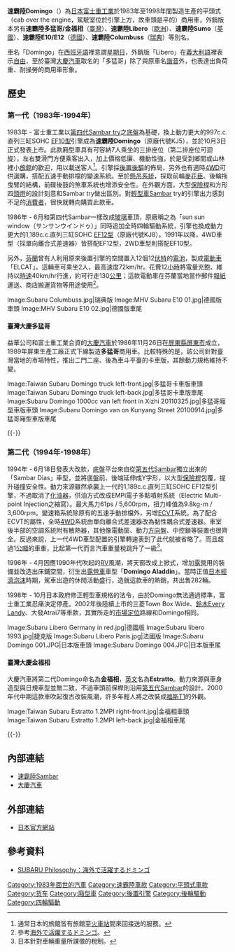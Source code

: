 {{noteTA
|T=zh-cn:斯巴鲁Domingo; zh-tw:速霸陸Domingo; zh-hk:富士Domingo
|1=zh-cn:斯巴鲁; zh-tw:速霸陸; zh-hk:富士
|2=zh-hans:发动机; zh-hant:引擎;
|3=zh-cn:大众; zh-tw:福斯; zh-hk:大眾;
}}
'''速霸陸Domingo'''（{{lang-ja|スバル・ドミンゴ}}）為[[日本|日本]][[富士重工業|富士重工業]]於1983年至1998年間製造生產的平頭式（cab over the engine，駕駛室位於引擎上方，故車頭是平的）商用車，外銷版本另有'''速霸陸多猛哥/金福相'''（[[臺灣|臺灣]]）、'''速霸陸Libero'''（[[歐洲|歐洲]]）、'''速霸陸Sumo'''（[[英國|英國]]）、'''速霸陸E10/E12'''（[[德國|德國]]）、'''速霸陸Columbuss'''（[[瑞典|瑞典]]）等別名。

車名「Domingo」在[[西班牙語|西班牙語]]裡意謂[[星期日|星期日]]，外銷版「Libero」在[[義大利語|義大利語]]裡表示[[自由|自由]]，至於臺灣[[大慶汽車|大慶汽車]]取名的「多猛哥」除了與原車名[[諧音_(語言學)|諧音]]外，也表達出負荷重、耐操勞的商用車形象。

== 歷史 ==
=== 第一代（1983年-1994年） ===
{{Infobox Automobile
|name          = 速霸陸Domingo（第一代）
|aka           = 速霸陸多猛哥（[[臺灣|臺灣]]）、速霸陸Libero（[[歐洲|歐洲]]）、速霸陸Sumo（[[英國|英國]]）、速霸陸E10/E12（[[德國|德國]]）、速霸陸Columbuss（[[瑞典|瑞典]]）
|image         = [[File:Subaru_Libero_front_20070822.jpg|220px]]<br>[[File:Subaru_Libero_rear_20070822.jpg|220px]]
|manufacturer  = [[富士重工業|富士重工業]]
|predecessor   = 
|successor     = 
|class         = 小型單廂[[廂型車|廂型車]]
|assembly      = 
|body_style    = 五門平頭式[[廂型車|廂型車]]、二門平頭式卡車（臺灣）
|production    = 1983年-1994年
|layout        = [[後置後驅|RR]] / [[四輪驅動|4WD]]
|transmission  = 五速手動排檔
|engine        = 997c.c.直列三缸SOHC [[速霸陸EF族引擎#EF10型|EF10型]]引擎<br>1,189c.c.直列三缸SOHC [[速霸陸EF族引擎#EF12型|EF12型]]引擎
|wheelbase     = 1,805mm
|length        = 3,425mm
|width         = 1,430mm
|height        = 1,870mm-1,900mm
|weight        = 900kg-940kg
|ftrack        = 1,210mm
|rtrack        = 1,210mm
|fuel_economy  = 
|fuel_capacity = 
|related       =  
|similar       = [[速霸陸Sambar|速霸陸Sambar]]
|designer      = 
}}

1983年 - 富士重工業以[[速霸陸Sambar#第四代（1982年-1990年）|第四代Sambar try]]之[[底盤|底盤]]為基礎，換上動力更大的997c.c.直列三缸SOHC [[速霸陸EF族引擎#EF10型|EF10型]]引擎成為'''速霸陸Domingo'''（原廠代號KJ5），並於10月3日正式發表上市。此款廂型車具有可容納7人乘坐的三排座位（第二排座位可迴旋），左右雙滑門方便乘客出入，加上價格低廉、機動性強，於是受到鄉間或山林裡小[[酒店|旅館]]的歡迎，用以載送客人<ref>通常日本的旅館皆有旅館至[[火車站|火車站]]間來回接送的服務。</ref>。引擎採[[後置後驅|後置後驅]]的佈局，另外也有適時[[四輪驅動|4WD]]可供選購，搭配五速手動排檔的變速系統。至於[[懸吊系統|懸吊系統]]，採取前輪[[麥弗遜懸吊|麥花臣]]、後輪拖曳臂的結構，前碟後鼓的煞車系統也增添安全性。在外觀方面，大型[[保險桿|保險桿]]和方形四[[車頭燈|頭燈]]的設計刻意和Sambar try做出區別。對[[輕型車|輕型車]]Sambar try的引擎出力感到不足的[[消費者|消費者]]，很快就轉向購買此款車。

1986年 - 6月和第四代Sambar一樣改成[[玻璃|玻璃]]車頂，原廠稱之為「sun sun window（{{ja}}サンサンウインドゥ）」同時追加全時四輪驅動系統，引擎也換成動力更大的1,189c.c.直列三缸SOHC [[速霸陸EF族引擎#EF12型|EF12型]]（原廠代號KJ8）。1991年以降，4WD車型（採單向離合式差速器）皆搭配EF12型，2WD車型則搭配EF10型。

另外，[[芬蘭|芬蘭]]曾有人利用原來後置引擎的空間置入12個12[[伏特|伏特]]的[[電池|電池]]，製成[[電動車|電動車]]「ELCAT」。這輛車可乘坐2人，最高速度72km/hr。花費12[[小時|小時]]將電量充飽、維持以[[時速|時速]]40km/hr行進，約可行走130[[公里|公里]]；這款電動車在芬蘭當地當作郵件[[報紙|報紙]]運送、商店搬運貨物等用途使用<ref>參考{{ja}}[http://subaru-philosophy.jp/post/53501710230 海外で活躍するドミンゴ]。</ref>。

<gallery>
Image:Subaru Columbuss.jpg|瑞典版
Image:MHV Subaru E10 01.jpg|德國版車頭
Image:MHV Subaru E10 02.jpg|德國版車尾
</gallery>

==== 臺灣大慶多猛哥 ====
益華公司和富士重工業合資的[[大慶汽車|大慶汽車]]於1986年11月26日在[[屏東縣|屏東縣]][[屏東市|屏東市]]成立，1989年屏東生產工廠正式下線製造'''多猛哥'''商用車。比較特殊的是，該公司針對臺灣當地的市場特性，推出二門二座、後為車斗平臺的卡車版，其餘動力規格維持不變。

<gallery>
Image:Taiwan Subaru Domingo truck left-front.jpg|多猛哥卡車版車頭
Image:Taiwan Subaru Domingo truck left-back.jpg|多猛哥卡車版車尾
Image:Subaru Domingo 1000cc van left front in Xizhi 20110325.jpg|多猛哥廂型車版車頭
Image:Subaru Domingo van on Kunyang Street 20100914.jpg|多猛哥廂型車版車尾
</gallery>
{{-}}

=== 第二代（1994年-1998年） ===
{{Infobox Automobile
|name          = 速霸陸Domingo（第二代）
|aka           = 速霸陸金福相（[[臺灣|臺灣]]）、速霸陸Libero（[[歐洲|歐洲]]）、速霸陸Sumo（[[英國|英國]]）、速霸陸E10/E12（[[德國|德國]]）、速霸陸Columbuss（[[瑞典|瑞典]]）
|image         = [[File:Subaru_Domingo_003.JPG|220px]]<br>[[File:Subaru_Domingo_004.JPG|220px]]
|manufacturer  = [[富士重工業|富士重工業]]
|predecessor   = 
|successor     = 
|class         = 小型單廂[[廂型車|廂型車]]
|assembly      = 
|body_style    = 五門平頭式[[廂型車|廂型車]]
|production    = 1994年-1998年
|layout        = [[後置後驅|RR]] / [[四輪驅動|4WD]]
|transmission  = 五速手動排檔、[[電子式無段變速自排系統|ECVT]]
|engine        = 1,189c.c.直列三缸SOHC [[速霸陸EF族引擎#EF12型（EMPi）|EF12型]]EMPi噴射引擎
|wheelbase     = 1,885mm
|length        = 3,525mm
|width         = 1,415mm
|height        = 1,925mm-1,995mm
|weight        = 1,090kg-1,150kg
|ftrack        = 1,205mm
|rtrack        = 1,210mm
|fuel_economy  = 
|fuel_capacity = 
|related       =  
|similar       = [[速霸陸Sambar|速霸陸Sambar]]
|designer      = 
}}

1994年 - 6月18日發表大改款，[[底盤|底盤]]平台來自從[[速霸陸Sambar#第五代（1990年-1999年）|第五代Sambar]]獨立出來的「Sambar Dias」車型，並將底盤前、後端延伸成Y字形，以大型[[保險桿|保險桿]]包覆，提升碰撞安全性。動力來源雖然承襲上一代的1,189c.c.直列三缸SOHC EF12型引擎，不過取消了[[化油器|化油器]]，供油方式改成EMPi電子多點噴射系統（Electric Multi-point Injection之縮寫）。最大馬力61ps / 5,600rpm，扭力峰值為9.8kg･m / 3,600rpm。變速箱系統除原有的五速手動排檔外，另增[[電子式無段變速自排系統|ECVT]]系統。為了配合ECVT的屬性，全時[[四輪驅動|4WD]]系統由單向離合式差速器改為黏性耦合式差速器。車室後半部的空調系統附有散熱器，其他像電動窗、動力[[方向盤|方向盤]]、中控鎖等裝置也很齊全。反過來說，上一代4WD車型配置的引擎轉速表到了此代就被省略了。而且超過1[[公噸|公噸]]的車重，比起第一代而言汽車重量稅跳升了一級<ref>日本針對車輛重量所課徵的稅制。</ref>。

1996年 - 4月因應1990年代吹起的[[露營車|RV]]風潮，將天窗改成上掀式，增加[[露營|露營]]用的裝備並改造出床鋪空間，衍生出[[露營車|露營車]]車型「'''Domingo Aladdin'''」。當時正值[[日本經濟泡沫|日本經濟泡沫]]時期，駕車出遊的休閒活動盛行，造就這款車的熱銷，共出售282輛。

1998年 - 10月日本政府修正輕型車規格的法令，由於Domingo無法通過標準，富士重工業忍痛決定停產。2002年後陸續上市的三菱Town Box Wide、[[鈴木Every_Landy|鈴木Every Landy]]、大發Atrai7等車款，其實所走的[[市場定位|市場定位]]路線和Domingo相同。

<gallery>
Image:Subaru Libero Germany in red.jpg|德國版
Image:Subaru libero 1993.jpg|捷克版
Image:Subaru Libero Paris.jpg|法國版
Image:Subaru Domingo 001.JPG|日本版車頭
Image:Subaru Domingo 004.JPG|日本版車尾
</gallery>

==== 臺灣大慶金福相 ====
大慶汽車將第二代Domingo命名為'''金福相'''，[[英文|英文]]名為'''Estratto'''。動力來源與車身造型與日規車型並無二致，不過車頭前保桿則沿用[[速霸陸Sambar#第五代（1990年-1999年）|第五代Sambar]]的設計。2000年代中期這款車吹起復古改裝風潮，許多年輕人將之改裝成[[大众面包车#第一代_T1|福斯T1]]的外觀。

<gallery>
Image:Taiwan Subaru Estratto 1.2MPI right-front.jpg|金福相車頭
Image:Taiwan Subaru Estratto 1.2MPI left-back.jpg|金福相車尾
</gallery>
{{-}}

== 內部連結 ==
* [[速霸陸Sambar|速霸陸Sambar]]
* [[大慶汽車|大慶汽車]]

== 外部連結 ==
* {{ja}}[http://subaru-philosophy.jp/tagged/DOMINGO 日本官方網站]
 
== 參考資料 ==
* {{ja}}[http://subaru-philosophy.jp/post/53501710230 SUBARU Philosophy：海外で活躍するドミンゴ]
{{Reflist}}

{{Subaru}}

[[Category:1983年面世的汽車|Category:1983年面世的汽車]]
[[Category:速霸陸車款|Category:速霸陸車款]]
[[Category:平頭式車款|Category:平頭式車款]]
[[Category:货车|Category:货车]]
[[Category:廂型車|Category:廂型車]]
[[Category:後置引擎|Category:後置引擎]]
[[Category:後輪驅動|Category:後輪驅動]]
[[Category:四輪驅動|Category:四輪驅動]]